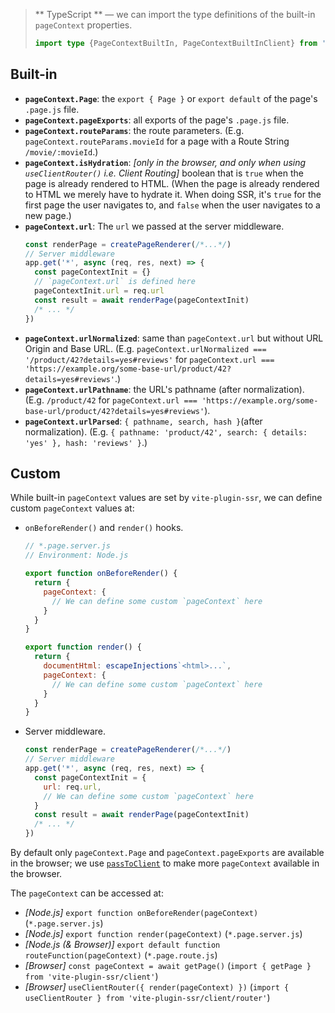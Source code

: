 > ** TypeScript ** &mdash; we can import the type definitions of the built-in `pageContext` properties.
> ```ts
> import type {PageContextBuiltIn, PageContextBuiltInClient} from 'vite-plugin-ssr/types'
> ```

## Built-in

 - **`pageContext.Page`**: the `export { Page }` or `export default` of the page's `.page.js` file.
 - **`pageContext.pageExports`**: all exports of the page's `.page.js` file.
 - **`pageContext.routeParams`**: the route parameters. (E.g. `pageContext.routeParams.movieId` for a page with a Route String `/movie/:movieId`.)
 - **`pageContext.isHydration`**: *[only in the browser, and only when using `useClientRouter()` i.e. Client Routing]* boolean that is `true` when the page is already rendered to HTML. (When the page is already rendered to HTML we merely have to hydrate it. When doing SSR, it's `true` for the first page the user navigates to, and `false` when the user navigates to a new page.)
 - **`pageContext.url`**: The `url` we passed at the server middleware.
    ```js
    const renderPage = createPageRenderer(/*...*/)
    // Server middleware
    app.get('*', async (req, res, next) => {
      const pageContextInit = {}
      // `pageContext.url` is defined here
      pageContextInit.url = req.url
      const result = await renderPage(pageContextInit)
      /* ... */
    })
    ```
 - **`pageContext.urlNormalized`**: same than `pageContext.url` but without URL Origin and Base URL. (E.g. `pageContext.urlNormalized === '/product/42?details=yes#reviews'` for `pageContext.url === 'https://example.org/some-base-url/product/42?details=yes#reviews'`.)
 - **`pageContext.urlPathname`**: the URL's pathname (after normalization). (E.g. `/product/42` for `pageContext.url === 'https://example.org/some-base-url/product/42?details=yes#reviews'`).
 - **`pageContext.urlParsed`**: `{ pathname, search, hash }`(after normalization). (E.g. `{ pathname: 'product/42', search: { details: 'yes' }, hash: 'reviews' }`.)

## Custom

While built-in `pageContext` values are set by `vite-plugin-ssr`, we can define custom `pageContext` values at:
 - `onBeforeRender()` and `render()` hooks.
    ```js
    // *.page.server.js
    // Environment: Node.js

    export function onBeforeRender() {
      return {
        pageContext: {
          // We can define some custom `pageContext` here
        }
      }
    }

    export function render() {
      return {
        documentHtml: escapeInjections`<html>...`,
        pageContext: {
          // We can define some custom `pageContext` here
        }
      }
    }
    ```
 - Server middleware.
    ```js
    const renderPage = createPageRenderer(/*...*/)
    // Server middleware
    app.get('*', async (req, res, next) => {
      const pageContextInit = {
        url: req.url,
        // We can define some custom `pageContext` here
      }
      const result = await renderPage(pageContextInit)
      /* ... */
    })
    ```

By default only `pageContext.Page` and `pageContext.pageExports` are available in the browser;
we use [`passToClient`](/passToClient) to make more `pageContext` available in the browser.

The `pageContext` can be accessed at:
 - *[Node.js]* `export function onBeforeRender(pageContext)` (`*.page.server.js`)
 - *[Node.js]* `export function render(pageContext)` (`*.page.server.js`)
 - *[Node.js (& Browser)]* `export default function routeFunction(pageContext)` (`*.page.route.js`)
 - *[Browser]* `const pageContext = await getPage()` (`import { getPage } from 'vite-plugin-ssr/client'`)
 - *[Browser]* `useClientRouter({ render(pageContext) })` (`import { useClientRouter } from 'vite-plugin-ssr/client/router'`)
